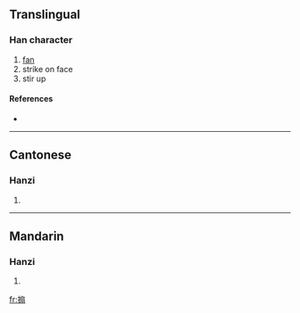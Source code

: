 {{see|煽}}
==Translingual==

===Han character===
{{Han char|rn=64|rad=手|as=10|sn=13|four=5302<sub>7</sub>|canj=手竹尸一 (QHSM), 手戈尸一 (QISM)}}

# [[fan]]
# strike on face
# stir up

====References====
* {{Han ref|kx=0447.230|dkj=12502|dj=0798.150|hdz=31937.070|uh=6427|ud=25639|bh=DDB5|bd=56757}}

----

==Cantonese==

===Hanzi===
{{yue-hanzi|jyut=|y=sin3}}

# {{defn|Cantonese}}

----

==Mandarin==

===Hanzi===
{{cmn-hanzi|pin=[[shān]] ([[shan1]])|wg=shan<sup>1</sup>}}

# {{defn|Mandarin}}

[[fr:搧]]